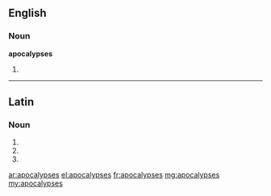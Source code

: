 ==English==

===Noun===
'''apocalypses'''

# {{plural of|apocalypse}}

----

==Latin==

===Noun===
{{la-noun-form|apocalypsēs}}

# {{inflection of|apocalypsis|apocalypsis|nom|p|lang=la}}
# {{inflection of|apocalypsis|apocalypsis|acc|p|lang=la}}
# {{inflection of|apocalypsis|apocalypsis|voc|p|lang=la}}

[[ar:apocalypses]]
[[el:apocalypses]]
[[fr:apocalypses]]
[[mg:apocalypses]]
[[my:apocalypses]]